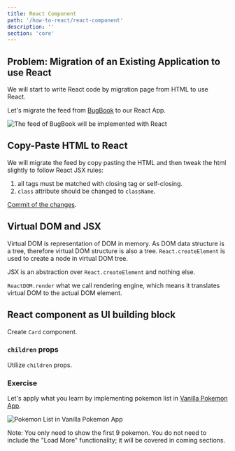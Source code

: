 ```yaml
---
title: React Component
path: '/how-to-react/react-component'
description: ''
section: 'core'
---
```


## Problem: Migration of an Existing Application to use React

We will start to write React code by migration page from HTML to use React.

Let's migrate the feed from [BugBook] to our React App.

![The feed of BugBook will be implemented with React](bugbook-feed.png)

## Copy-Paste HTML to React

We will migrate the feed by copy pasting the HTML and then tweak the html slightly to follow React JSX rules:

1. all tags must be matched with closing tag or self-closing.
1. `class` attribute should be changed to `className`.

<aside>

[Commit of the changes](https://github.com/malcolm-kee/how-to-react/commit/25b29e59c71724579e3ed4a6b13e065626ac8ad1).

</aside>

## Virtual DOM and JSX

Virtual DOM is representation of DOM in memory. As DOM data structure is a tree, therefore virtual DOM structure is also a tree. `React.createElement` is used to create a node in virtual DOM tree.

JSX is an abstraction over `React.createElement` and nothing else.

`ReactDOM.render` what we call rendering engine, which means it translates virtual DOM to the actual DOM element.

## React component as UI building block

Create `Card` component.

### `children` props

Utilize `children` props.

<section class="exercise">

### Exercise

Let's apply what you learn by implementing pokemon list in [Vanilla Pokemon App][vanilla-pokemon].

![Pokemon List in Vanilla Pokemon App](vanilla-pokemon-list.png)

Note: You only need to show the first 9 pokemon. You do not need to include the "Load More" functionality; it will be covered in coming sections.

</section>

[bugbook]: https://bugbook.netlify.com/
[vanilla-pokemon]: https://vanilla-pokemon.netlify.com/
